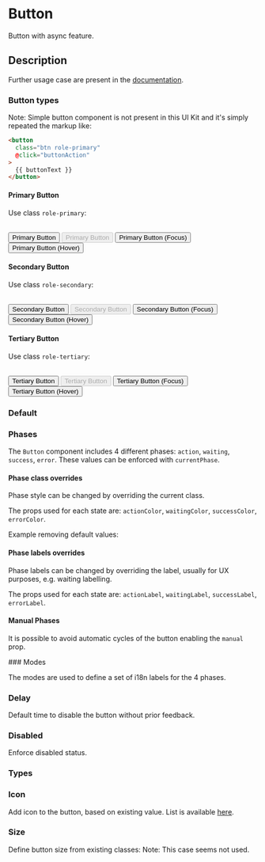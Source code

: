 
<Meta
  title="Button"
  of={Button}
/>

# Button

Button with async feature.

## Description

Further usage case are present in the [documentation](https://rancher.github.io/dashboard/code-base-works/forms-and-validation).


### Button types

Note: Simple button component is not present in this UI Kit and it's simply repeated the markup like:

```html
<button
  class="btn role-primary"
  @click="buttonAction"
>
  {{ buttonText }}
</button>
```


#### Primary Button

Use class `role-primary`:

<br/>
<button className="btn role-primary">Primary Button</button>
<button className="btn role-primary" disabled>Primary Button</button>
<button className="btn role-primary focused">Primary Button (Focus)</button>
<button className="btn role-primary _hover">Primary Button (Hover)</button>

#### Secondary Button

Use class `role-secondary`:

<br/>
<button className="btn role-secondary">Secondary Button</button>
<button className="btn role-secondary" disabled>Secondary Button</button>
<button className="btn role-secondary focused">Secondary Button (Focus)</button>
<button className="btn role-secondary _hover">Secondary Button (Hover)</button>

#### Tertiary Button

Use class `role-tertiary`:

<br/>
<button className="btn role-tertiary">Tertiary Button</button>
<button className="btn role-tertiary" disabled>Tertiary Button</button>
<button className="btn role-tertiary focused">Tertiary Button (Focus)</button>
<button className="btn role-tertiary _hover">Tertiary Button (Hover)</button>


### Default

<Story of={Button.Default} />

### Phases

The `Button` component includes 4 different phases: `action`, `waiting`, `success`, `error`. 
These values can be enforced with `currentPhase`.

<div style={{display: 'flex', gap: '10px'}}>
  <Story of={Button.PhaseAction} />
  <Story of={Button.PhaseWaiting} />
  <Story of={Button.PhaseSuccess} />
  <Story of={Button.PhaseError} />
</div>

#### Phase class overrides

Phase style can be changed by overriding the current class.

The props used for each state are: `actionColor`, `waitingColor`, `successColor`, `errorColor`.

Example removing default values:

<div style={{display: 'flex', gap: '10px'}}>
  <Story of={Button.PhaseClassAction} />
  <Story of={Button.PhaseClassWaiting} />
  <Story of={Button.PhaseClassSuccess} />
  <Story of={Button.PhaseClassError} />
</div>

#### Phase labels overrides

Phase labels can be changed by overriding the label, usually for UX purposes, e.g. waiting labelling.

The props used for each state are: `actionLabel`, `waitingLabel`, `successLabel`, `errorLabel`.

<div style={{display: 'flex', gap: '10px'}}>
  <Story of={Button.PhaseLabelAction} />
  <Story of={Button.PhaseLabelWaiting} />
  <Story of={Button.PhaseLabelSuccess} />
  <Story of={Button.PhaseLabelError} />
</div>

#### Manual Phases

It is possible to avoid automatic cycles of the button enabling the `manual` prop.

<div style={{display: 'flex', gap: '10px'}}>
  <Story of={Button.Manual} />
</div>
### Modes

The modes are used to define a set of i18n labels for the 4 phases.

<div style={{display: 'flex', gap: '10px'}}>
  <Story of={Button.ModeEdit} />
  <Story of={Button.ModeContinue} />
  <Story of={Button.ModeApply} />
</div>

### Delay

Default time to disable the button without prior feedback.

<div style={{display: 'flex', gap: '10px'}}>
  <Story of={Button.Delay} />
</div>

### Disabled

Enforce disabled status.

<div style={{display: 'flex', gap: '10px'}}>
  <Story of={Button.Disabled} />
</div>

### Types

<div style={{display: 'flex', gap: '10px'}}>
  <Story of={Button.TypeSubmit} />
  <Story of={Button.TypeButton} />
</div>

### Icon

Add icon to the button, based on existing value.
List is available [here](https://rancher.github.io/icons/).

<div style={{display: 'flex', gap: '10px'}}>
  <Story of={Button.Icon} />
</div>

### Size

Define button size from existing classes: 
Note: This case seems not used.

<div style={{display: 'flex', gap: '10px'}}>
  <Story of={Button.SizeSm} />
</div>
